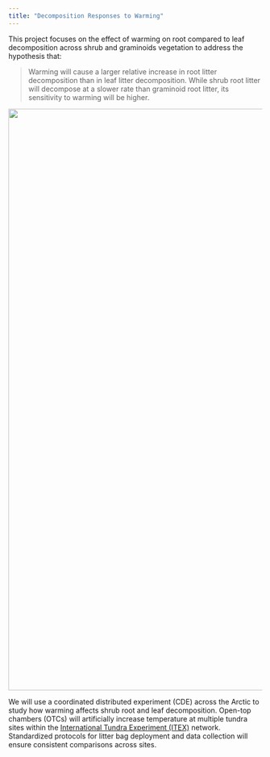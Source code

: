 ```yaml
---
title: "Decomposition Responses to Warming"
---
```


This project focuses on the effect of warming on root compared to leaf decomposition across shrub and graminoids vegetation to address the hypothesis that:

> Warming will cause a larger relative increase in root litter decomposition than in leaf litter decomposition. While shrub root litter will decompose at a slower rate than graminoid root litter, its sensitivity to warming will be higher.

![](images/project1.png){fig-align="center" width="1153"}

We will use a coordinated distributed experiment (CDE) across the Arctic to study how warming affects shrub root and leaf decomposition. Open-top chambers (OTCs) will artificially increase temperature at multiple tundra sites within the [International Tundra Experiment (ITEX)](https://www.gvsu.edu/itex/) network. Standardized protocols for litter bag deployment and data collection will ensure consistent comparisons across sites.
